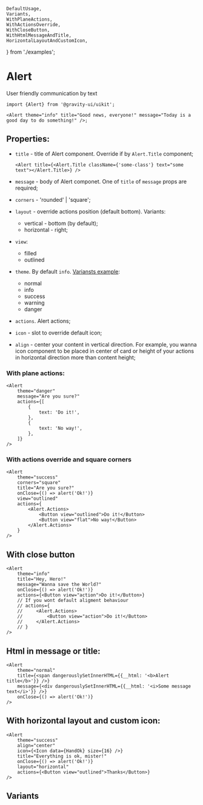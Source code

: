     DefaultUsage,
    Variants,
    WithPlaneActions,
    WithActionsOverride,
    WithCloseButton,
    WithHtmlMessageAndTitle,
    HorizontalLayoutAndCustomIcon,
} from './examples';

<Meta of={LayoutStories} />

# Alert

User friendly communication by text

```tsx
import {Alert} from '@gravity-ui/uikit';

<Alert theme="info" title="Good news, everyone!" message="Today is a good day to do something!" />;
```

<DefaultUsage />

## Properties:

-   `title` - title of Alert component. Override if by `Alert.Title` component;
    ```tsx
    <Alert title={<Alert.Title className={'some-class'} text="some text"></Alert.Title>} />
    ```
-   `message` - body of Alert componet. One of `title` of `message` props are required;
-   `corners` - 'rounded' | 'square';
-   `layout` - override actions position (default bottom). Variants:

    -   vertical - bottom (by default);
    -   horizontal - right;

-   `view`:
    -   filled
    -   outlined
-   `theme`. By default `info`. [Variansts example](#variants):
    -   normal
    -   info
    -   success
    -   warning
    -   danger
-   `actions`. Alert actions;
-   `icon` - slot to override default icon;
-   `align` - сenter your content in vertical direction. For example, you wanna icon component to be placed in center of card or height of your actions in horizontal direction more than content height;

### With plane actions:

```tsx
<Alert
    theme="danger"
    message="Are you sure?"
    actions={[
        {
            text: 'Do it!',
        },
        {
            text: 'No way!',
        },
    ]}
/>
```

<WithPlaneActions />

### With actions override and square corners

```tsx
<Alert
    theme="success"
    corners="square"
    title="Are you sure?"
    onClose={() => alert('Ok!')}
    view="outlined"
    actions={
        <Alert.Actions>
            <Button view="outlined">Do it!</Button>
            <Button view="flat">No way!</Button>
        </Alert.Actions>
    }
/>
```

<WithActionsOverride />

## With close button

```tsx
<Alert
    theme="info"
    title="Hey, Hero!"
    message="Wanna save the World?"
    onClose={() => alert('Ok!')}
    actions={<Button view="action">Do it!</Button>}
    // If you wont default aligment behaviour
    // actions={
    //     <Alert.Actions>
    //         <Button view="action">Do it!</Button>
    //     </Alert.Actions>
    // }
/>
```

<WithCloseButton />

## Html in message or title:

```tsx
<Alert
    theme="normal"
    title={<span dangerouslySetInnerHTML={{__html: '<b>Alert title</b>'}} />}
    message={<div dangerouslySetInnerHTML={{__html: '<i>Some message text</i>'}} />}
    onClose={() => alert('Ok!')}
/>
```

<WithHtmlMessageAndTitle />

## With horizontal layout and custom icon:

```tsx
<Alert
    theme="success"
    align="center"
    icon={<Icon data={HandOk} size={16} />}
    title="Everything is ok, mister!"
    onClose={() => alert('Ok!')}
    layout="horizontal"
    actions={<Button view="outlined">Thanks</Button>}
/>
```

<HorizontalLayoutAndCustomIcon />

## Variants

<Variants />
